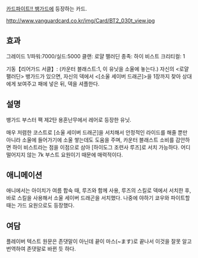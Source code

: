 [[카드파이트!! 뱅가드]]에 등장하는 카드.

http://www.vanguardcard.co.kr/img/Card/BT2_030t_view.jpg

== 효과 ==
그레이드 1/파워:7000/실드:5000
클랜: 로얄 팰러딘
종족: 하이 비스트
크리티컬: 1

기동【리어가드 서클】: (카운터 블래스트:1, 이 유닛을 소울에 놓는다.) 자신의 <로얄 팰러딘> 뱅가드가 있으면, 자신의 덱에서 <[소울 세이버 드래곤]>을 1장까지 찾아 상대에게 보여주고 패에 넣은 뒤, 덱을 셔플한다.

== 설명 ==

뱅가드 부스터 팩 제2탄 용혼난무에서 레어로 등장한 유닛.

매우 저렴한 코스트로 [소울 세이버 드래곤]을 서치해서 안정적인 라이드를 해줄 뿐만 아니라 소울에 들어가기에 소울 쌓는데도 도움을 주며, 카운터 블래스트 소비를 감안하면 하이 비스트라는 점을 이점으로 삼아 [하이도그 조련사 루즈]로 서치 가능하다. 어디 떨어지지 않는 7k 부스트 요원이기 때문에 매력적이다.

== 애니메이션 ==
애니에서는 아이치가 여름 합숙 때, 루즈와 함께 사용, 루즈의 스킬로 덱에서 서치한 후, 바로 스킬을 사용해서 소울 세이버 드래곤을 서치했다. 나중에 야하기 쿄우와 파이트할 때는 가드 요원으로도 등장했다.

== 여담 ==
플레이버 텍스트 원문은 존댓말이 아닌데 끝이 마스(~ます)로 끝나서 이것을 잘못 알고 번역하여 존댓말로 바뀐 듯 하다.
